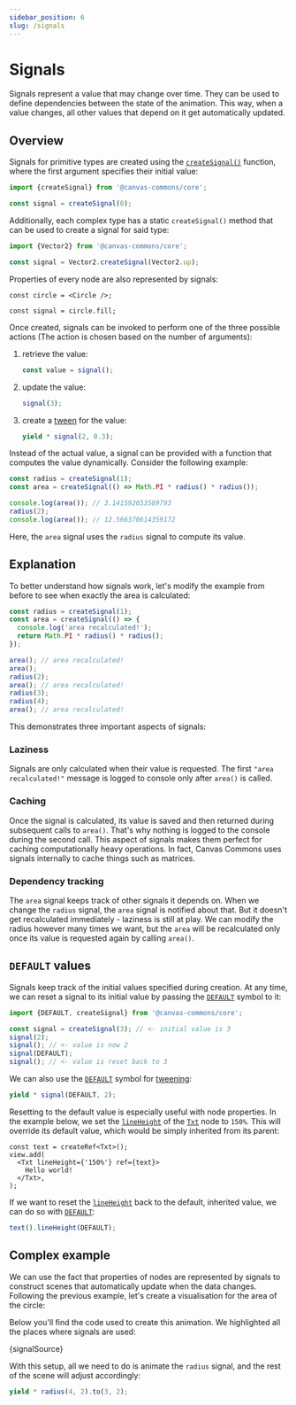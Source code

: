 ```yaml
---
sidebar_position: 6
slug: /signals
---
```



# Signals

Signals represent a value that may change over time. They can be used to define
dependencies between the state of the animation. This way, when a value changes,
all other values that depend on it get automatically updated.

## Overview

Signals for primitive types are created using the
[`createSignal()`](/api/core/signals#createSignal) function, where the first
argument specifies their initial value:

```ts
import {createSignal} from '@canvas-commons/core';

const signal = createSignal(0);
```

Additionally, each complex type has a static `createSignal()` method that can be
used to create a signal for said type:

```ts
import {Vector2} from '@canvas-commons/core';

const signal = Vector2.createSignal(Vector2.up);
```

Properties of every node are also represented by signals:

```tsx
const circle = <Circle />;

const signal = circle.fill;
```

Once created, signals can be invoked to perform one of the three possible
actions (The action is chosen based on the number of arguments):

1. retrieve the value:
   ```ts
   const value = signal();
   ```
2. update the value:
   ```ts
   signal(3);
   ```
3. create a [tween](/docs/tweening) for the value:
   ```ts
   yield * signal(2, 0.3);
   ```

Instead of the actual value, a signal can be provided with a function that
computes the value dynamically. Consider the following example:

```ts
const radius = createSignal(1);
const area = createSignal(() => Math.PI * radius() * radius());

console.log(area()); // 3.141592653589793
radius(2);
console.log(area()); // 12.566370614359172
```

Here, the `area` signal uses the `radius` signal to compute its value.

## Explanation

To better understand how signals work, let's modify the example from before to
see when exactly the area is calculated:

```ts
const radius = createSignal(1);
const area = createSignal(() => {
  console.log('area recalculated!');
  return Math.PI * radius() * radius();
});

area(); // area recalculated!
area();
radius(2);
area(); // area recalculated!
radius(3);
radius(4);
area(); // area recalculated!
```

This demonstrates three important aspects of signals:

### Laziness

Signals are only calculated when their value is requested. The first
`"area recalculated!"` message is logged to console only after `area()` is
called.

### Caching

Once the signal is calculated, its value is saved and then returned during
subsequent calls to `area()`. That's why nothing is logged to the console during
the second call. This aspect of signals makes them perfect for caching
computationally heavy operations. In fact, Canvas Commons uses signals internally
to cache things such as matrices.

### Dependency tracking

The `area` signal keeps track of other signals it depends on. When we change the
`radius` signal, the `area` signal is notified about that. But it doesn't get
recalculated immediately - laziness is still at play. We can modify the radius
however many times we want, but the `area` will be recalculated only once its
value is requested again by calling `area()`.

## `DEFAULT` values

Signals keep track of the initial values specified during creation. At any time,
we can reset a signal to its initial value by passing the
[`DEFAULT`](/api/core/signals#DEFAULT) symbol to it:

```ts
import {DEFAULT, createSignal} from '@canvas-commons/core';

const signal = createSignal(3); // <- initial value is 3
signal(2);
signal(); // <- value is now 2
signal(DEFAULT);
signal(); // <- value is reset back to 3
```

We can also use the [`DEFAULT`](/api/core/signals#DEFAULT) symbol for
[tweening](/docs/tweening):

```ts
yield * signal(DEFAULT, 2);
```

Resetting to the default value is especially useful with node properties. In the
example below, we set the [`lineHeight`](/api/2d/components/Layout#lineHeight)
of the [`Txt`](/api/2d/components/Txt) node to `150%`. This will override its
default value, which would be simply inherited from its parent:

```tsx
const text = createRef<Txt>();
view.add(
  <Txt lineHeight={'150%'} ref={text}>
    Hello world!
  </Txt>,
);
```

If we want to reset the [`lineHeight`](/api/2d/components/Layout#lineHeight)
back to the default, inherited value, we can do so with
[`DEFAULT`](/api/core/signals#DEFAULT):

```ts
text().lineHeight(DEFAULT);
```

## Complex example

We can use the fact that properties of nodes are represented by signals to
construct scenes that automatically update when the data changes. Following the
previous example, let's create a visualisation for the area of the circle:

<AnimationPlayer small name="node-signal" />

Below you'll find the code used to create this animation. We highlighted all the
places where signals are used:

<CodeBlock language="tsx">{signalSource}</CodeBlock>

With this setup, all we need to do is animate the `radius` signal, and the rest
of the scene will adjust accordingly:

```ts
yield * radius(4, 2).to(3, 2);
```
